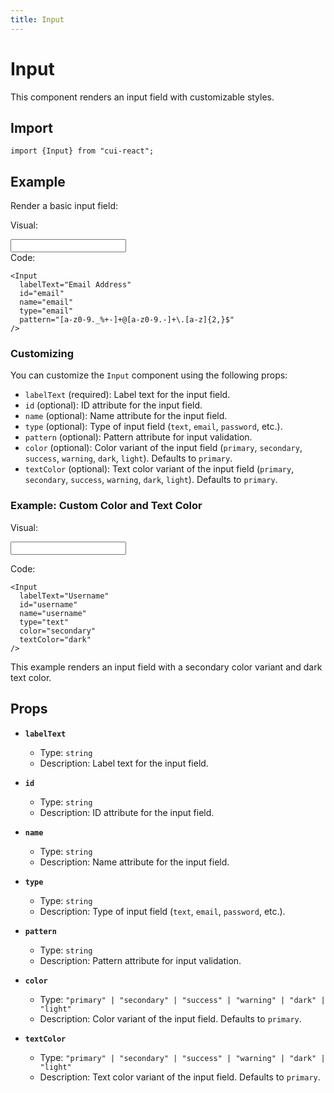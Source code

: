 ```yaml
---
title: Input
---
```



# Input

This component renders an input field with customizable styles.

## Import

```tsx
import {Input} from "cui-react";
```

## Example

Render a basic input field:

Visual:
<div className="relative z-0 mb-6 w-full  group">
<Input
  labelText="Email Address"
  id="email"
  name="email"
  type="email"
  pattern="[a-z0-9._%+-]+@[a-z0-9.-]+\.[a-z]{2,}$"
/></div>
Code:

```tsx
<Input
  labelText="Email Address"
  id="email"
  name="email"
  type="email"
  pattern="[a-z0-9._%+-]+@[a-z0-9.-]+\.[a-z]{2,}$"
/>
```

### Customizing

You can customize the `Input` component using the following props:

- `labelText` (required): Label text for the input field.
- `id` (optional): ID attribute for the input field.
- `name` (optional): Name attribute for the input field.
- `type` (optional): Type of input field (`text`, `email`, `password`, etc.).
- `pattern` (optional): Pattern attribute for input validation.
- `color` (optional): Color variant of the input field (`primary`, `secondary`, `success`, `warning`, `dark`, `light`). Defaults to `primary`.
- `textColor` (optional): Text color variant of the input field (`primary`, `secondary`, `success`, `warning`, `dark`, `light`). Defaults to `primary`.

### Example: Custom Color and Text Color
Visual:
<div className="relative z-0 mb-6 w-full  group">
<Input
  labelText="Username"
  id="username"
  name="username"
  type="text"
  color="secondary"
  textColor="dark"
/>
</div>


Code:
```tsx
<Input
  labelText="Username"
  id="username"
  name="username"
  type="text"
  color="secondary"
  textColor="dark"
/>
```

This example renders an input field with a secondary color variant and dark text color.

## Props

- **`labelText`**
  - Type: `string`
  - Description: Label text for the input field.

- **`id`**
  - Type: `string`
  - Description: ID attribute for the input field.

- **`name`**
  - Type: `string`
  - Description: Name attribute for the input field.

- **`type`**
  - Type: `string`
  - Description: Type of input field (`text`, `email`, `password`, etc.).

- **`pattern`**
  - Type: `string`
  - Description: Pattern attribute for input validation.

- **`color`**
  - Type: `"primary" | "secondary" | "success" | "warning" | "dark" | "light"`
  - Description: Color variant of the input field. Defaults to `primary`.

- **`textColor`**
  - Type: `"primary" | "secondary" | "success" | "warning" | "dark" | "light"`
  - Description: Text color variant of the input field. Defaults to `primary`.

